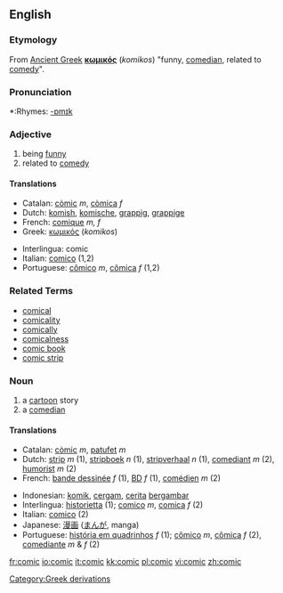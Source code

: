 ==English==
===Etymology===
From [[Ancient Greek]] '''[[κωμικός]]''' (''komikos'') "funny, [[comedian]], related to [[comedy]]".

===Pronunciation===
*:Rhymes: [[Rhymes:English:-ɒmɪk|-ɒmɪk]]

===Adjective===
{{en-adj-more}}
# being [[funny]]
# related to [[comedy]]

====Translations====
{{top}}
*Catalan: [[còmic]] ''m'', [[còmica]] ''f''
*Dutch: [[komish]], [[komische]], [[grappig]], [[grappige]]
*French: [[comique]] ''m, f''
*Greek: [[κωμικός]] (''komikos'')
{{mid}}
*Interlingua: comic
*Italian: [[comico]] (1,2)
*Portuguese: [[cômico]] ''m'', [[cômica]] ''f'' (1,2)
{{bottom}}

=== Related Terms===

*[[comical]]
*[[comicality]]
*[[comically]]
*[[comicalness]]
*[[comic book]]
*[[comic strip]]

=== Noun ===
{{en-noun}}
# a [[cartoon]] story
# a [[comedian]]

====Translations====
{{top}}
*Catalan: [[còmic]] ''m'', [[patufet]] ''m''
*Dutch: [[strip]] ''m'' (1), [[stripboek]] ''n'' (1), [[stripverhaal]] ''n'' (1), [[comediant]] ''m'' (2), [[humorist]] ''m'' (2)
*French: [[bande dessinée]] ''f'' (1), [[BD]] ''f'' (1), [[comédien]] ''m'' (2)
{{mid}}
*Indonesian: [[komik]], [[cergam]], [[cerita]] [[gambar|bergambar]]
*Interlingua: [[historietta]] (1); [[comico]] ''m'', [[comica]] ''f'' (2)
*Italian: [[comico]] {{m}} (2)
*Japanese: [[漫画]] ([[まんが]], manga)
*Portuguese: [[história em quadrinhos]] ''f'' (1); [[cômico]] ''m'', [[cômica]] ''f'' (2), [[comediante]] ''m'' & ''f'' (2)
{{bottom}}

[[Category:Greek derivations]]

[[fr:comic]]
[[io:comic]]
[[it:comic]]
[[kk:comic]]
[[pl:comic]]
[[vi:comic]]
[[zh:comic]]
